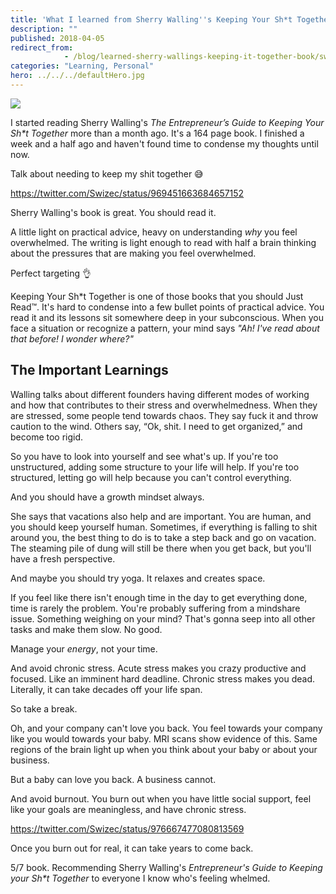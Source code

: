 ```yaml
---
title: 'What I learned from Sherry Walling''s Keeping Your Sh*t Together'
description: ""
published: 2018-04-05
redirect_from: 
            - /blog/learned-sherry-wallings-keeping-it-together-book/swizec/8314
categories: "Learning, Personal"
hero: ../../../defaultHero.jpg
---
```

[![](./img/media-DXQvIqGVoAIEKDw.jpg)](https://amzn.to/2Jm2Z1H)

I started reading Sherry Walling&#x27;s _The Entrepreneur’s Guide to Keeping Your Sh\*t Together_ more than a month ago. It&#x27;s a 164 page book. I finished a week and a half ago and haven&#x27;t found time to condense my thoughts until now.

Talk about needing to keep my shit together 😅

https://twitter.com/Swizec/status/969451663684657152

Sherry Walling&#x27;s book is great. You should read it.

A little light on practical advice, heavy on understanding _why_ you feel overwhelmed. The writing is light enough to read with half a brain thinking about the pressures that are making you feel overwhelmed.

Perfect targeting 👌

Keeping Your Sh\*t Together is one of those books that you should Just Read™. It&#x27;s hard to condense into a few bullet points of practical advice. You read it and its lessons sit somewhere deep in your subconscious. When you face a situation or recognize a pattern, your mind says _&quot;Ah! I&#x27;ve read about that before! I wonder where?&quot;_

## The Important Learnings

Walling talks about different founders having different modes of working and how that contributes to their stress and overwhelmedness. When they are stressed, some people tend towards chaos. They say fuck it and throw caution to the wind. Others say, “Ok, shit. I need to get organized,” and become too rigid.

So you have to look into yourself and see what&#x27;s up. If you&#x27;re too unstructured, adding some structure to your life will help. If you&#x27;re too structured, letting go will help because you can&#x27;t control everything.

And you should have a growth mindset always.

She says that vacations also help and are important. You are human, and you should keep yourself human. Sometimes, if everything is falling to shit around you, the best thing to do is to take a step back and go on vacation. The steaming pile of dung will still be there when you get back, but you&#x27;ll have a fresh perspective.

And maybe you should try yoga. It relaxes and creates space.

If you feel like there isn&#x27;t enough time in the day to get everything done, time is rarely the problem. You&#x27;re probably suffering from a mindshare issue. Something weighing on your mind? That&#x27;s gonna seep into all other tasks and make them slow. No good.

Manage your _energy_, not your time.

And avoid chronic stress. Acute stress makes you crazy productive and focused. Like an imminent hard deadline. Chronic stress makes you dead. Literally, it can take decades off your life span.

So take a break.

Oh, and your company can&#x27;t love you back. You feel towards your company like you would towards your baby. MRI scans show evidence of this. Same regions of the brain light up when you think about your baby or about your business.

But a baby can love you back. A business cannot.

And avoid burnout. You burn out when you have little social support, feel like your goals are meaningless, and have chronic stress.

https://twitter.com/Swizec/status/976667477080813569

Once you burn out for real, it can take years to come back.

5/7 book. Recommending Sherry Walling&#x27;s _Entrepreneur&#x27;s Guide to Keeping your Sh\*t Together_ to everyone I know who&#x27;s feeling whelmed.
